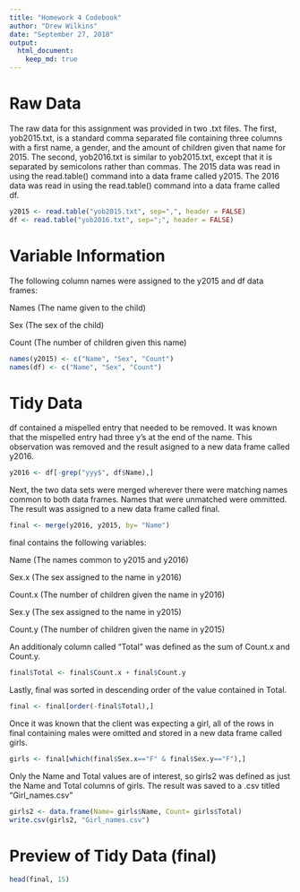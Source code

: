 ---
title: "Homework 4 Codebook"
author: "Drew Wilkins"
date: "September 27, 2018"
output: 
  html_document:
    keep_md: true
---

# Raw Data

The raw data for this assignment was provided in two .txt files. The first, yob2015.txt, is a standard comma separated file containing three
columns with a first name, a gender, and the amount of children given that name for 2015.  The second, yob2016.txt is similar to yob2015.txt, except that it is separated by semicolons rather than commas.  The 2015 data was read in using the read.table() command into a data frame called y2015.  The 2016 data was read in using the read.table() command into a data frame called df.

``` {r RawData}
y2015 <- read.table("yob2015.txt", sep=",", header = FALSE)
df <- read.table("yob2016.txt", sep=";", header = FALSE)
```

# Variable Information

The following column names were assigned to the y2015 and df data frames:

Names   (The name given to the child)

Sex     (The sex of the child)

Count   (The number of children given this name)


``` {r Names}
names(y2015) <- c("Name", "Sex", "Count")
names(df) <- c("Name", "Sex", "Count")
```

# Tidy Data

df contained a mispelled entry that needed to be removed.  It was known that the mispelled entry had three y's at the end of the name.  This observation was removed and the result asigned to a new data frame called y2016.

``` {r RemoveName}
y2016 <- df[-grep("yyy$", df$Name),]
```

Next, the two data sets were merged wherever there were matching names common to both data frames.  Names that were unmatched were ommitted.  The result was assigned to a new data frame called final.

``` {r Merge}
final <- merge(y2016, y2015, by= "Name")
```

final contains the following variables:

Name    (The names common to y2015 and y2016)

Sex.x   (The sex assigned to the name in y2016)

Count.x (The number of children given the name in y2016)

Sex.y   (The sex assigned to the name in y2015)

Count.y (The number of children given the name in y2015)

An additionaly column called "Total" was defined as the sum of Count.x and Count.y.  

``` {r Total}
final$Total <- final$Count.x + final$Count.y
```

Lastly, final was sorted in descending order of the value contained in Total.

``` {r Sorted}
final <- final[order(-final$Total),]
```

Once it was known that the client was expecting a girl, all of the rows in final containing males were omitted and stored in a new data frame called girls.

``` {r Girls}
girls <- final[which(final$Sex.x=="F" & final$Sex.y=="F"),]
```

Only the Name and Total values are of interest, so girls2 was defined as just the Name and Total columns of girls.  The result was saved to a .csv titled "Girl_names.csv"

``` {r csv}
girls2 <- data.frame(Name= girls$Name, Count= girls$Total)
write.csv(girls2, "Girl_names.csv")
```

# Preview of Tidy Data (final)

``` {r Head}
head(final, 15)
```